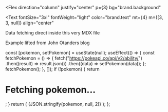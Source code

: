 
<Flex
  direction="column"
  justify="center"
  p={3}
  bg="brand.background"
>
<Text
  fontSize="3xl"
  fontWeight="light"
  color="brand.text"
  mt={4}
  m={[3, 3, null]}
  align="center"
>
Data fetching direct inside this very MDX file
</Text>

<Link
  my={5}
  href="https://johno.com/use-effect-for-fetching-data-in-mdx/"
  isExternal
  color="brand.text"
>
  Example lifted from John Otanders blog
</Link>

  const [pokemon, setPokemon] = useState(null);
  useEffect(() => {
    const fetchPokemon = () => {
      fetch("https://pokeapi.co/api/v2/ability/")
        .then((result) => result.json())
        .then((data) => setPokemon(data));
    };
    fetchPokemon();
  }, []);
  if (!pokemon) {
    return <h1>Fetching pokemon...</h1>;
  }
  return (
    <Box as="pre" color="brand.text">
      {JSON.stringify(pokemon, null, 2)}
    </Box>
  );
};

<PokemonData />
</Flex>
